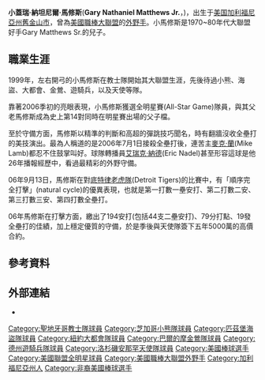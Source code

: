 {{unreferenced|time=2018-03-05T14:23:25+00:00}}
{{Infobox baseball biography
|name        = 小蓋瑞·馬修斯<br />Gary Matthews Jr.
|image       = DSC00633 Gary Matthews, Jr.jpg
|image_size  =
|caption     = 
|position    = [[外野手|外野手]]
|bats        = 左右開弓
|throws      = 右
|birth_date  = {{Birth date and age|mf=yes|1974|8|25}}
|birth_place = {{USA}}[[加利福尼亞州|加利福尼亞州]][[舊金山|舊金山]]
|death_date  = 
|death_place = 
|debutleague = 美國職棒大聯盟
|debutdate   = 6月4日
|debutyear   = 1999年
|debutteam   = 聖地牙哥教士
|finalleague = 美國職棒大聯盟
|finaldate   = 6月2日
|finalyear   = 2010年
|finalteam   = 紐約大都會
|statleague  = 美國職棒大聯盟
|stat1label  = [[打擊率|打擊率]]
|stat1value  = .257
|stat2label  = [[全壘打|全壘打]]
|stat2value  = 108
|stat3label  = [[打點|打點]]
|stat3value  = 484
|teams=
* [[聖地牙哥教士|聖地牙哥教士]] ({{mlby|1999}})
* [[芝加哥小熊|芝加哥小熊]] ({{mlby|2000}}–{{mlby|2001}})
* [[匹茲堡海盜|匹茲堡海盜]] ({{mlby|2001}})
* [[紐約大都會|紐約大都會]] ({{mlby|2002}})
* [[巴爾的摩金鶯|巴爾的摩金鶯]] ({{mlby|2002}}–{{mlby|2003}})
* [[聖地牙哥教士|聖地牙哥教士]] ({{mlby|2003}})
* [[德克薩斯遊騎兵_(棒球)|德州遊騎兵]] ({{mlby|2004}}–{{mlby|2006}})
* [[洛杉磯安那罕天使|洛杉磯安那罕天使]] ({{mlby|2007}}–{{mlby|2009}})
* [[紐約大都會|紐約大都會]] ({{mlby|2010}})
|highlights=
* [[美國職棒大聯盟全明星賽|全明星賽]] ([[2006年美國職棒大聯盟全明星賽|2006]])
|hoflink  = 美國國家棒球名人堂暨博物館
|hoftype  = 美國棒球名人堂
|hofdate  = 
|hofvote  = 
|hofmethod= 
}}

'''小蓋瑞‧納坦尼爾‧馬修斯'''('''Gary Nathaniel Matthews Jr.'''，{{bd|1974年|8月25日|catIdx=M}})，出生于[[美国|美国]][[加利福尼亞州|加利福尼亞州]][[舊金山市|舊金山市]]，曾為[[美國職棒大聯盟|美國職棒大聯盟]]的[[外野手|外野手]]。小馬修斯是1970~80年代大聯盟好手Gary Matthews Sr.的兒子。

==職業生涯==
1999年，左右開弓的小馬修斯在教士隊開始其大聯盟生涯，先後待過小熊、海盜、大都會、金鶯、遊騎兵，以及天使等隊。

靠著2006季初的亮眼表現，小馬修斯獲選全明星賽(All-Star Game)隊員，與其父老馬修斯成為史上第14對同時在明星賽出場的父子檔。

至於守備方面，馬修斯以精準的判斷和高超的彈跳技巧聞名，時有翻牆沒收全壘打的美技演出。最為人稱道的是2006年7月1日接殺全壘打後，連苦主[[麥克‧蘭|麥克‧蘭]](Mike Lamb)都忍不住鼓掌叫好。球隊轉播員[[艾瑞克‧納德|艾瑞克‧納德]](Eric Nadel)甚至形容這球是他26年播報經歷中，看過最精彩的外野守備。

06年9月13日，馬修斯在對[[底特律老虎隊|底特律老虎隊]](Detroit Tigers)的比賽中，有「順序完全打擊」(natural cycle)的優異表現，也就是第一打數一壘安打、第二打數二安、第三打數三安、第四打數全壘打。

06年馬修斯在打擊方面，繳出了194安打(包括44支二壘安打)、79分打點、19發全壘打的佳績，加上穩定優質的守備，於是季後與天使隊簽下五年5000萬的高價合約。

==參考資料==
{{reflist}}

==外部連結==
*{{baseballstats |mlb=150439 |espn=4080 |br=m/matthga02 |fangraphs=153 |cube=M/Gary-Matthews}}

{{DEFAULTSORT:Matthews, Jr., Gary}}
[[Category:聖地牙哥教士隊球員|Category:聖地牙哥教士隊球員]]
[[Category:芝加哥小熊隊球員|Category:芝加哥小熊隊球員]]
[[Category:匹茲堡海盜隊球員|Category:匹茲堡海盜隊球員]]
[[Category:紐約大都會隊球員|Category:紐約大都會隊球員]]
[[Category:巴爾的摩金鶯隊球員|Category:巴爾的摩金鶯隊球員]]
[[Category:德州遊騎兵隊球員|Category:德州遊騎兵隊球員]]
[[Category:洛杉磯安那罕天使隊球員|Category:洛杉磯安那罕天使隊球員]]
[[Category:美國棒球選手|Category:美國棒球選手]]
[[Category:美國聯盟全明星球員|Category:美國聯盟全明星球員]]
[[Category:美國職棒大聯盟外野手|Category:美國職棒大聯盟外野手]]
[[Category:加利福尼亞州人|Category:加利福尼亞州人]]
[[Category:非裔美國棒球選手|Category:非裔美國棒球選手]]